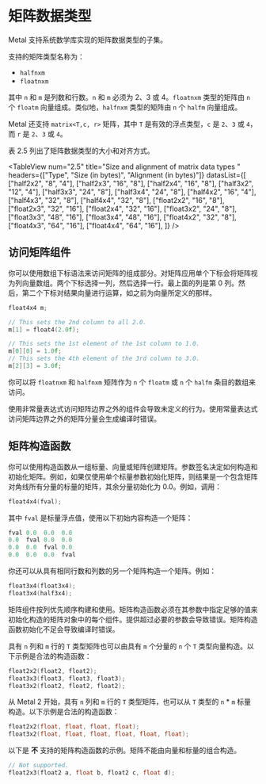 # 矩阵数据类型

<ToBePolishedAfterTranslation />

<OrigninalPDF title="2.3 Matrix Data Types" />

Metal 支持系统数学库实现的矩阵数据类型的子集。

支持的矩阵类型名称为：

- `halfnxm`
- `floatnxm`

其中 `n` 和 `m` 是列数和行数。`n` 和 `m` 必须为 2、3 或 4。`floatnxm` 类型的矩阵由 `n` 个 `floatm` 向量组成。类似地，`halfnxm` 类型的矩阵由 `n` 个 `halfm` 向量组成。

Metal 还支持 `matrix<T,c, r>` 矩阵，其中 `T` 是有效的浮点类型，`c` 是 `2`、`3` 或 `4`，而 `r` 是 `2`、`3` 或 `4`。

表 2.5 列出了矩阵数据类型的大小和对齐方式。

<TableView
  num="2.5"
  title="Size and alignment of matrix data types "
  headers={["Type", "Size (in bytes)", "Alignment (in bytes)"]}
  datasList={[
    ["half2x2", "8", "4"],
    ["half2x3", "16", "8"],
    ["half2x4", "16", "8"],
    ["half3x2", "12", "4"],
    ["half3x3", "24", "8"],
    ["half3x4", "24", "8"],
    ["half4x2", "16", "4"],
    ["half4x3", "32", "8"],
    ["half4x4", "32", "8"],
    ["float2x2", "16", "8"],
    ["float2x3", "32", "16"],
    ["float2x4", "32", "16"],
    ["float3x2", "24", "8"],
    ["float3x3", "48", "16"],
    ["float3x4", "48", "16"],
    ["float4x2", "32", "8"],
    ["float4x3", "64", "16"],
    ["float4x4", "64", "16"],
  ]}
/>

## 访问矩阵组件

你可以使用数组下标语法来访问矩阵的组成部分。对矩阵应用单个下标会将矩阵视为列向量数组。两个下标选择一列，然后选择一行。最上面的列是第 0 列。然后，第二个下标对结果向量进行运算，如之前为向量所定义的那样。

```cpp
float4x4 m;

// This sets the 2nd column to all 2.0.
m[1] = float4(2.0f);

// This sets the 1st element of the 1st column to 1.0.
m[0][0] = 1.0f;
// This sets the 4th element of the 3rd column to 3.0.
m[2][3] = 3.0f;
```

你可以将 `floatnxm` 和 `halfnxm` 矩阵作为 `n` 个 `floatm` 或 `n` 个 `halfm` 条目的数组来访问。

使用非常量表达式访问矩阵边界之外的组件会导致未定义的行为。使用常量表达式访问矩阵边界之外的矩阵分量会生成编译时错误。

## 矩阵构造函数

你可以使用构造函数从一组标量、向量或矩阵创建矩阵。参数签名决定如何构造和初始化矩阵。例如，如果仅使用单个标量参数初始化矩阵，则结果是一个包含矩阵对角线所有分量的标量的矩阵，其余分量初始化为 0.0。例如，调用：

```cpp
float4x4(fval);
```

其中 `fval` 是标量浮点值，使用以下初始内容构造一个矩阵：

```cpp
fval 0.0  0.0  0.0
0.0  fval 0.0  0.0
0.0  0.0  fval 0.0
0.0  0.0  0.0  fval
```

你还可以从具有相同行数和列数的另一个矩阵构造一个矩阵。例如：

```cpp
float3x4(float3x4);
float3x4(half3x4);
```

矩阵组件按列优先顺序构建和使用。矩阵构造函数必须在其参数中指定足够的值来初始化构造的矩阵对象中的每个组件。提供超过必要的参数会导致错误。矩阵构造函数初始化不足会导致编译时错误。

具有 `n` 列和 `m` 行的 `T` 类型矩阵也可以由具有 `m` 个分量的 `n` 个 `T` 类型向量构造。以下示例是合法的构造函数：

```cpp
float2x2(float2, float2);
float3x3(float3, float3, float3);
float3x2(float2, float2, float2);
```

从 Metal 2 开始，具有 `n` 列和 `m` 行的 `T` 类型矩阵，也可以从 `T` 类型的 `n` \* `m` 标量构造。以下示例是合法的构造函数：

```cpp
float2x2(float, float, float, float);
float3x2(float, float, float, float, float, float);
```

以下是 **不** 支持的矩阵构造函数的示例。矩阵不能由向量和标量的组合构造。

```cpp
// Not supported.
float2x3(float2 a, float b, float2 c, float d);
```
